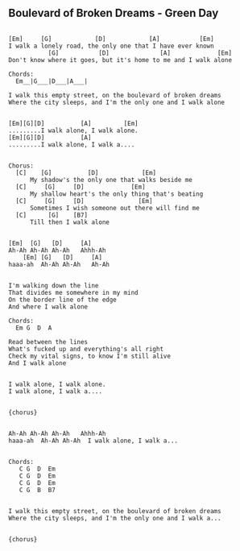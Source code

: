 ## Boulevard of Broken Dreams - Green Day {#classics-boulevard-of-broken-dreams}



```

[Em]     [G]            [D]            [A]           [Em]
I walk a lonely road, the only one that I have ever known
           [G]           [D]              [A]             [Em]
Don't know where it goes, but it's home to me and I walk alone

Chords:
  Em__|G___|D___|A___| 

I walk this empty street, on the boulevard of broken dreams
Where the city sleeps, and I'm the only one and I walk alone


[Em][G][D]          [A]         [Em]
.........I walk alone, I walk alone.
[Em][G][D]          [A]
.........I walk alone, I walk a....


Chorus:
  [C]    [G]          [D]            [Em]
      My shadow's the only one that walks beside me
  [C]     [G]     [D]             [Em]
      My shallow heart's the only thing that's beating
  [C]     [G]     [D]               [Em]
      Sometimes I wish someone out there will find me
  [C]      [G]    [B7]
      Till then I walk alone


[Em]  [G]   [D]     [A]
Ah-Ah Ah-Ah Ah-Ah   Ahhh-Ah
    [Em] [G]   [D]     [A]
haaa-ah  Ah-Ah Ah-Ah   Ah-Ah


I'm walking down the line
That divides me somewhere in my mind
On the border line of the edge
And where I walk alone

Chords:
  Em G  D  A

Read between the lines
What's fucked up and everything's all right
Check my vital signs, to know I'm still alive
And I walk alone


I walk alone, I walk alone.
I walk alone, I walk a....


{chorus}


Ah-Ah Ah-Ah Ah-Ah   Ahhh-Ah
haaa-ah  Ah-Ah Ah-Ah  I walk alone, I walk a...


Chords:
   C G  D  Em 
   C G  D  Em 
   C G  D  Em 
   C G  B  B7 


I walk this empty street, on the boulevard of broken dreams
Where the city sleeps, and I'm the only one and I walk a...


{chorus}


```
